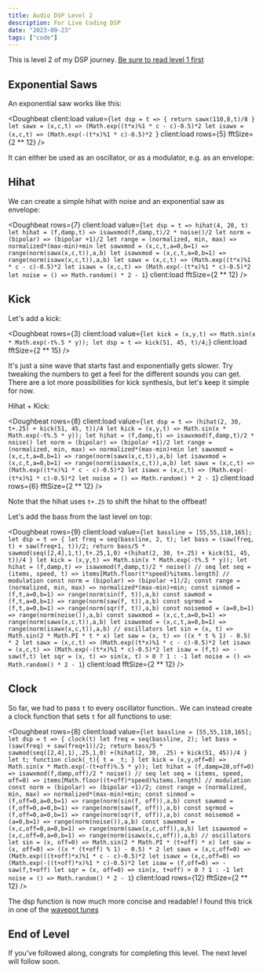 ```yaml
---
title: Audio DSP Level 2
description: For Live Coding DSP
date: "2023-09-23"
tags: ["code"]
---
```



This is level 2 of my DSP journey. [Be sure to read level 1 first](https://loophole-letters.netlify.app/dsp-lvl1/)

## Exponential Saws

An exponential saw works like this:

<Doughbeat
  client:load
  value={`let dsp = t => {
  return sawx(110,8,t)/8
}
let sawx = (x,c,t) => (Math.exp((t*x)%1 * c - c)-0.5)*2
let isawx = (x,c,t) => (Math.exp(-(t*x)%1 * c)-0.5)*2
`}
  client:load
  rows={5}
  fftSize={2 ** 12}
/>

It can either be used as an oscillator, or as a modulator, e.g. as an envelope:

## Hihat

We can create a simple hihat with noise and an exponential saw as envelope:

<Doughbeat
  rows={7}
  client:load
  value={`let dsp = t => hihat(4, 20, t)
let hihat = (f,damp,t) => isawxmod(f,damp,t)/2 * noise()/2
let norm = (bipolar) => (bipolar +1)/2
let range = (normalized, min, max) => normalized*(max-min)+min
let sawxmod = (x,c,t,a=0,b=1) => range(norm(sawx(x,c,t)),a,b)
let isawxmod = (x,c,t,a=0,b=1) => range(norm(isawx(x,c,t)),a,b)
let sawx = (x,c,t) => (Math.exp((t*x)%1 * c - c)-0.5)*2
let isawx = (x,c,t) => (Math.exp(-(t*x)%1 * c)-0.5)*2
let noise = () => Math.random() * 2 - 1`}
  client:load
  fftSize={2 ** 12}
/>

## Kick

Let's add a kick:

<Doughbeat
  rows={3}
  client:load
  value={`
let kick = (x,y,t) => Math.sin(x * Math.exp(-t%.5 * y));
let dsp = t => kick(51, 45, t)/4;
`}
  client:load
  fftSize={2 ** 15}
/>

It's just a sine wave that starts fast and exponentially gets slower.
Try tweaking the numbers to get a feel for the different sounds you can get.
There are a lot more possibilities for kick synthesis, but let's keep it simple for now.

Hihat + Kick:

<Doughbeat
  rows={8}
  client:load
  value={`let dsp = t => (hihat(2, 30, t+.25) + kick(51, 45, t))/4
let kick = (x,y,t) => Math.sin(x * Math.exp(-t%.5 * y));
let hihat = (f,damp,t) => isawxmod(f,damp,t)/2 * noise()
let norm = (bipolar) => (bipolar +1)/2
let range = (normalized, min, max) => normalized*(max-min)+min
let sawxmod = (x,c,t,a=0,b=1) => range(norm(sawx(x,c,t)),a,b)
let isawxmod = (x,c,t,a=0,b=1) => range(norm(isawx(x,c,t)),a,b)
let sawx = (x,c,t) => (Math.exp((t*x)%1 * c - c)-0.5)*2
let isawx = (x,c,t) => (Math.exp(-(t*x)%1 * c)-0.5)*2
let noise = () => Math.random() * 2 - 1`}
  client:load
  rows={6}
  fftSize={2 ** 12}
/>

Note that the hihat uses `t+.25` to shift the hihat to the offbeat!

Let's add the bass from the last level on top:

<Doughbeat
  rows={9}
  client:load
  value={`
let bassline = [55,55,110,165];
let dsp = t => {
  let freq = seq(bassline, 2, t);
  let bass = (saw(freq, t) + saw(freq+1, t))/2;
  return bass/5 * sawmod(seq([2,4],1,t),t+.25,1,0)
+(hihat(2, 30, t+.25) + kick(51, 45, t))/4
}
let kick = (x,y,t) => Math.sin(x * Math.exp(-t%.5 * y));
let hihat = (f,damp,t) => isawxmod(f,damp,t)/2 * noise()
// seq
let seq = (items, speed, t) => items[Math.floor(t*speed)%items.length]
// modulation
const norm = (bipolar) => (bipolar +1)/2;
const range = (normalized, min, max) => normalized*(max-min)+min;
const sinmod = (f,t,a=0,b=1) => range(norm(sin(f, t)),a,b)
const sawmod = (f,t,a=0,b=1) => range(norm(saw(f, t)),a,b)
const sqrmod = (f,t,a=0,b=1) => range(norm(sqr(f, t)),a,b)
const noisemod = (a=0,b=1) => range(norm(noise()),a,b)
const sawxmod = (x,c,t,a=0,b=1) => range(norm(sawx(x,c,t)),a,b)
let isawxmod = (x,c,t,a=0,b=1) => range(norm(isawx(x,c,t)),a,b)
// oscillators
let sin = (x, t) => Math.sin(2 * Math.PI * t * x)
let saw = (x, t) => ((x * t % 1) - 0.5) * 2
let sawx = (x,c,t) => (Math.exp((t*x)%1 * c - c)-0.5)*2
let isawx = (x,c,t) => (Math.exp(-(t*x)%1 * c)-0.5)*2
let isaw = (f,t) => -saw(f,t)
let sqr = (x, t) => sin(x, t) > 0 ? 1 : -1
let noise = () => Math.random() * 2 - 1
`}
  client:load
  fftSize={2 ** 12}
/>

## Clock

So far, we had to pass `t` to every oscillator function..
We can instead create a clock function that sets `t` for all functions to use:

<Doughbeat
  rows={8}
  client:load
  value={`
let bassline = [55,55,110,165];
let dsp = t => {
  clock(t)
  let freq = seq(bassline, 2);
  let bass = (saw(freq) + saw(freq+1))/2;
  return bass/5 * sawmod(seq([2,4],1),.25,1,0)
+(hihat(2, 30, .25) + kick(51, 45))/4
}
let t;
function clock(_t){
  t = _t;
}
let kick = (x,y,off=0) => Math.sin(x * Math.exp(-(t+off)%.5 * y));
let hihat = (f,damp=20,off=0) => isawxmod(f,damp,off)/2 * noise()
// seq
let seq = (items, speed, off=0) => items[Math.floor((t+off)*speed)%items.length]
// modulation
const norm = (bipolar) => (bipolar +1)/2;
const range = (normalized, min, max) => normalized*(max-min)+min;
const sinmod = (f,off=0,a=0,b=1) => range(norm(sin(f, off)),a,b)
const sawmod = (f,off=0,a=0,b=1) => range(norm(saw(f, off)),a,b)
const sqrmod = (f,off=0,a=0,b=1) => range(norm(sqr(f, off)),a,b)
const noisemod = (a=0,b=1) => range(norm(noise()),a,b)
const sawxmod = (x,c,off=0,a=0,b=1) => range(norm(sawx(x,c,off)),a,b)
let isawxmod = (x,c,off=0,a=0,b=1) => range(norm(isawx(x,c,off)),a,b)
// oscillators
let sin = (x, off=0) => Math.sin(2 * Math.PI * (t+off) * x)
let saw = (x, off=0) => ((x * (t+off) % 1) - 0.5) * 2
let sawx = (x,c,off=0) => (Math.exp(((t+off)*x)%1 * c - c)-0.5)*2
let isawx = (x,c,off=0) => (Math.exp(-((t+off)*x)%1 * c)-0.5)*2
let isaw = (f,off=0) => -saw(f,t+off)
let sqr = (x, off=0) => sin(x, t+off) > 0 ? 1 : -1
let noise = () => Math.random() * 2 - 1
`}
  client:load
  rows={12}
  fftSize={2 ** 12}
/>

The dsp function is now much more concise and readable!
I found this trick in one of the [wavepot tunes](https://wavepot.com/)

## End of Level

If you've followed along, congrats for completing this level. The next level will follow soon.
